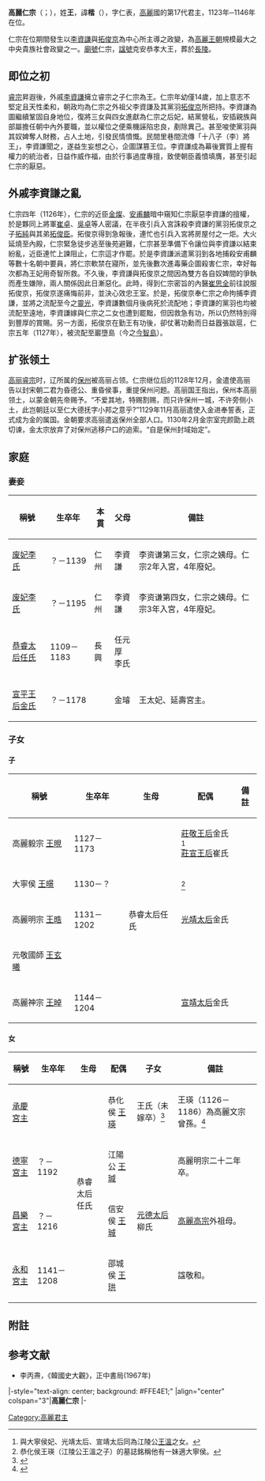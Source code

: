 {{朝鮮半島君王
|名稱=高麗仁宗
|高麗代數=17
|前任=[[高麗睿宗|高麗睿宗]]
|繼任=[[高麗毅宗|高麗毅宗]]
|畫像=
|說明=
|在位=1123年─1146年
|年號=
|姓名=王楷
|封號=
|字=仁表
|號=
|別名=
|出生年=1109年
|立世子=
|逝世年=1146年
|廟號=仁宗
|諡號=克安恭孝大王
|陵墓=長陵
|父親=高麗睿宗
|母親=[[順德王后|順德王后]]李氏
|王后=
|王妃=
}}
'''高麗仁宗'''（{{kor|k=고려 인종|rm=Goryeo Injong|hanja=高麗 仁宗}}；{{bd|1109年||1146年|catIdx=W王楷}}），姓'''王'''，諱'''楷'''（{{kor|k=왕해|rm=Wang Hae|hanja=王楷}}），字仁表，[[高麗|高麗]]國的第17代君主，1123年─1146年在位。

仁宗在位期間發生以[[李資謙|李資謙]]與[[拓俊京|拓俊京]]為中心所主導之政變，為[[高麗王朝|高麗王朝]]規模最大之中央貴族社會政變之一。[[廟號|廟號]]仁宗，[[諡號|諡號]]克安恭孝大王，葬於[[長陵|長陵]]。

==即位之初==
[[高麗睿宗|睿宗]]昇遐後，外戚[[李資謙|李資謙]]擁立睿宗之子仁宗為王。仁宗年幼僅14歲，加上意志不堅定且天性柔和，朝政均為仁宗之外祖父李資謙及其黨羽[[拓俊京|拓俊京]]所把持。李資謙為圖繼續鞏固自身地位，復將三女與四女進獻為仁宗之后妃，結黨營私，安插親族與部屬擔任朝中內外要職，並以權位之便乘機誣陷忠良，剷除異己。甚至唆使黨羽與其奴婢奪人財務，占人土地，引發民情憤慨。民間里巷間流傳「十八子（李）將王」，李資謙聞之，遂益生妄想之心，企圖謀篡王位。李資謙成為幕後實質上握有權力的統治者，日益作威作福，由於行事過度專擅，致使朝臣義憤填膺，甚至引起仁宗的厭惡。

==外戚李資謙之亂==
仁宗四年（1126年），仁宗的近臣[[金燦|金燦]]、[[安甫麟|安甫麟]]暗中窺知仁宗厭惡李資謙的擅權，於是夥同上將軍[[崔卓|崔卓]]、[[吳卓|吳卓]]等人密議，在半夜引兵入宮誅殺李資謙的黨羽拓俊京之子[[拓純|拓純]]與其弟[[拓俊臣|拓俊臣]]。拓俊京得到急報後，連忙也引兵入宮將房屋付之一炬。大火延燒至內殿，仁宗緊急徒步逃至後苑避難，仁宗甚至準備下令讓位與李資謙以結束紛亂，近臣連忙上諫阻止，仁宗這才作罷。於是李資謙派遣黨羽到各地捕殺安甫麟等數十名朝中要員，將仁宗軟禁在寢所，並先後數次進毒藥企圖殺害仁宗，幸好每次都為王妃用奇智所救。不久後，李資謙與拓俊京之間因為雙方各自奴婢間的爭執而產生嫌隙，兩人關係因此日漸惡化。此時，得到仁宗密旨的內醫[[崔思全|崔思全]]前往說服拓俊京，拓俊京遂痛悔前非，並決心效忠王室。於是，拓俊京奉仁宗之命拘捕李資謙，並將之流配至今之[[靈光|靈光]]，李資謙數個月後病死於流配地；李資謙的黨羽也均被流配至遠地，李資謙嫁與仁宗之二女也遭到罷黜，但因救急有功，所以仍然特別得到豐厚的賞賜。另一方面，拓俊京在勤王有功後，卻仗著功勳而日益囂張跋扈，仁宗五年（1127年），被流配至巖墮島（今之[[今智島|今智島]]）。
== 扩张领土 ==
[[高丽睿宗|高丽睿宗]]时，辽所属的[[保州|保州]]被高丽占领。仁宗继位后的1128年12月，金遣使高丽告以封宋朝二君为昏德公、重昏侯事，重提保州问题。高丽国王指出，保州本高丽领土，以蒙金朝先帝赐予。“不爱其地，特赐割赐，而只许保州一城，不许旁侧小土，此岂朝廷以至仁大德抚字小邦之意乎?”1129年11月高丽遣使入金进奉誓表，正式成为金的属国。金朝要求高丽遣返保州全部人口。1130年2月金宗室完颜勖上疏切谏，金太宗放弃了对保州逃移户口的追索。“自是保州封域始定”。
==家庭==
===妻妾===
{| class="wikitable"
|-
! 稱號 !! 生卒年 !! 本貫 !! 父母 !! 備註
|-
| [[廢妃李氏_(李資謙三女)|废妃李氏]]||？－1139||仁州||李資謙||李资谦第三女，仁宗之姨母。仁宗2年入宮，4年廢妃。
|-
| [[廢妃李氏_(李資謙四女)|废妃李氏]]||？－1195||仁州||李資謙||李资谦第四女，仁宗之姨母。仁宗3年入宮，4年廢妃。
|-
| [[恭睿太后|恭睿太后任氏]]||1109－1183||長興||任元厚<br />李氏||
|-
|[[宣平王后|宣平王后金氏]] ||？－1178||||金璿||王太妃、延壽宮主。
|}

===子女===
====子====
{| class="wikitable"
|-
! 稱號 !! 生卒年 !! 生母 !! 配偶 !! 備註
|-
| 高麗毅宗 [[王晛|王晛]] || 1127－1173|| rowspan="5" |恭睿太后任氏 || [[莊敬王后|莊敬王后]]金氏<ref>與大寧侯妃、光靖太后、宣靖太后同為江陵公[[王溫|王溫]]之女。</ref><br />[[莊宣王后|莊宣王后]]崔氏 || 
|-
| 大寧侯 [[王暻|王暻]] ||1130－？ || <ref>恭化侯王瑛（江陵公王溫之子）的墓誌銘稱他有一妹適大寧侯。</ref> ||  
|-
| 高麗明宗 [[王晧|王晧]] || 1131－1202|| [[光靖太后|光靖太后]]金氏 ||  
|-
| 元敬國師 [[王玄曦|王玄曦]] || ||  ||  
|-
| 高麗神宗 [[高麗神宗|王晫]] ||1144－1204 || [[宣靖太后|宣靖太后]]金氏 ||  
|}

====女====
{| class="wikitable"
|-
! 稱號 !! 生卒年 !! 生母 !! 配偶 !! 子女!!備註
|-
|[[承慶宮主|承慶宮主]] ||  || rowspan="4" |恭睿太后任氏 || 恭化侯 [[王瑛_(恭化侯)|王瑛]] || 王氏（未嫁卒）<ref>{{Cite web |url=http://gsm.nricp.go.kr/_third/user/search/KBD007.jsp?ksmno=3319 |title=王瑛女王氏墓誌銘 |accessdate=2016-10-08 |archive-date=2017-03-05 |archive-url=https://web.archive.org/web/20170305014937/http://gsm.nricp.go.kr/_third/user/search/KBD007.jsp?ksmno=3319 |dead-url=no }}</ref>|| 王瑛（1126－1186）為高麗文宗曾孫。<ref>{{Cite web |url=http://gsm.nricp.go.kr/_third/user/search/KBD007.jsp?ksmno=3325 |title=恭化侯王瑛墓誌銘 |accessdate=2016-10-03 |archive-date=2017-03-05 |archive-url=https://web.archive.org/web/20170305020352/http://gsm.nricp.go.kr/_third/user/search/KBD007.jsp?ksmno=3325 |dead-url=no }}</ref> 
|-
|  [[德寧宮主|德寧宮主]] || ？－1192  ||  江陽公 [[王瑊|王瑊]]  ||  || 高麗明宗二十二年卒。
|-
|  [[昌樂宮主|昌樂宮主]] ||  ？－1216 ||  信安侯 [[王珹|王珹]]  || [[元德太后|元德太后]]柳氏 || [[高麗高宗|高麗高宗]]外祖母。
|-
|  [[永和宮主|永和宮主]] || 1141－1208  ||  邵城侯 [[王珙|王珙]]  ||  || 諡敬和。
|}

==附註==
{{Reflist}}

==参考文献==
<div class="references-small">
<references />
</div>
*李丙燾，《韓國史大觀》，正中書局(1967年)

{{start box}}
|-style="text-align: center; background: #FFE4E1;"
|align="center" colspan="3"|'''高麗仁宗'''
|-
{{s-before|[[高麗睿宗|高麗睿宗]]}}
{{s-title|[[朝鮮半島君主列表#高麗|高麗王朝國王]]|1123年─1146年}}
{{s-after|[[高麗毅宗|高麗毅宗]]}}
{{end box}}
{{高丽王朝君主}}

[[Category:高麗君主|Category:高麗君主]]